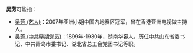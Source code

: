 '''吴芳'''可能指：

* [[吴芳_(艺人)|吴芳 (艺人)]]：2007年亚洲小姐中国内地赛区冠军，曾在香港亚洲电视做主持人。
* [[吴芳_(中共早期党员)|吴芳 (中共早期党员)]]：1899年-1930年，湖南华容人，历任中共山东省委书记、中共青岛市委书记、湖北省总工会党团书记等职。

{{disambig|cat=二字吴姓人名消歧义|F}}